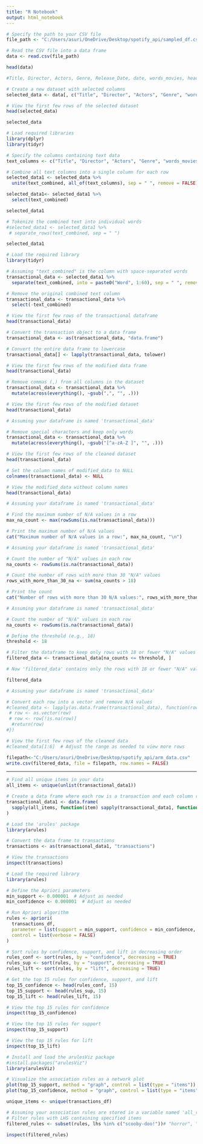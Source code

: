 ---
title: "R Notebook"
output: html_notebook
---


```{r}
# Specify the path to your CSV file
file_path <- "C:/Users/asuri/OneDrive/Desktop/spotify_api/sampled_df.csv"

# Read the CSV file into a data frame
data <- read.csv(file_path)

head(data)


```



```{r}

#Title, Director, Actors, Genre, Release_Date, date, words_movies, headline, category, authors, words_news

# Create a new dataset with selected columns
selected_data <- data[, c("Title", "Director", "Actors", "Genre", "words_movies", "headline", "category", "words_news")]

# View the first few rows of the selected dataset
head(selected_data)

```

```{r}
selected_data
```

```{r}
# Load required libraries
library(dplyr)
library(tidyr)

# Specify the columns containing text data
text_columns <- c("Title", "Director", "Actors", "Genre", "words_movies", "headline", "category", "words_news")

# Combine all text columns into a single column for each row
selected_data1 <- selected_data %>%
  unite(text_combined, all_of(text_columns), sep = " ", remove = FALSE)
```

```{r}
selected_data1<- selected_data1 %>%
  select(text_combined)
```

```{r}
selected_data1
```


```{r}
# Tokenize the combined text into individual words
#selected_data1 <- selected_data1 %>%
 # separate_rows(text_combined, sep = " ")
```

```{r}
selected_data1
```


```{r}
# Load the required library
library(tidyr)

# Assuming "text_combined" is the column with space-separated words
transactional_data <- selected_data1 %>%
  separate(text_combined, into = paste0("Word", 1:60), sep = " ", remove = FALSE, fill = "right")

# Remove the original combined text column
transactional_data <- transactional_data %>%
  select(-text_combined)

# View the first few rows of the transactional dataframe
head(transactional_data)
```

```{r}
# Convert the transaction object to a data frame
transactional_data <- as(transactional_data, "data.frame")

# Convert the entire data frame to lowercase
transactional_data[] <- lapply(transactional_data, tolower)

# View the first few rows of the modified data frame
head(transactional_data)
```

```{r}
# Remove commas (,) from all columns in the dataset
transactional_data <- transactional_data %>%
  mutate(across(everything(), ~gsub(",", "", .)))

# View the first few rows of the modified dataset
head(transactional_data)
```
```{r}
# Assuming your dataframe is named 'transactional_data'

# Remove special characters and keep only words
transactional_data <- transactional_data %>%
  mutate(across(everything(), ~gsub("[^a-zA-Z ]", "", .)))

# View the first few rows of the cleaned dataset
head(transactional_data)

```


```{r}
# Set the column names of modified_data to NULL
colnames(transactional_data) <- NULL

# View the modified_data without column names
head(transactional_data)

```


```{r}
# Assuming your dataframe is named 'transactional_data'

# Find the maximum number of N/A values in a row
max_na_count <- max(rowSums(is.na(transactional_data)))

# Print the maximum number of N/A values
cat("Maximum number of N/A values in a row:", max_na_count, "\n")


```

```{r}
# Assuming your dataframe is named 'transactional_data'

# Count the number of "N/A" values in each row
na_counts <- rowSums(is.na(transactional_data))

# Count the number of rows with more than 30 "N/A" values
rows_with_more_than_30_na <- sum(na_counts > 18)

# Print the count
cat("Number of rows with more than 30 N/A values:", rows_with_more_than_30_na, "\n")

```
```{r}
# Assuming your dataframe is named 'transactional_data'

# Count the number of "N/A" values in each row
na_counts <- rowSums(is.na(transactional_data))

# Define the threshold (e.g., 18)
threshold <- 18

# Filter the dataframe to keep only rows with 18 or fewer "N/A" values
filtered_data <- transactional_data[na_counts <= threshold, ]

# Now 'filtered_data' contains only the rows with 18 or fewer "N/A" values

```


```{r}
filtered_data

```


```{r}
# Assuming your dataframe is named 'transactional_data'

# Convert each row into a vector and remove N/A values
#cleaned_data <- lapply(as.data.frame(transactional_data), function(row) {
 # row <- as.vector(row)
 # row <- row[!is.na(row)]
  #return(row)
#})

# View the first few rows of the cleaned data
#cleaned_data[1:6]  # Adjust the range as needed to view more rows


```



```{r}
filepath<-"C:/Users/asuri/OneDrive/Desktop/spotify_api/arm_data.csv"
write.csv(filtered_data, file = filepath, row.names = FALSE)

```

----------------------------------------------------------------------------------
```{r}
# Find all unique items in your data
all_items <- unique(unlist(transactional_data1))

# Create a data frame where each row is a transaction and each column represents an item
transactional_data1 <- data.frame(
  sapply(all_items, function(item) sapply(transactional_data1, function(trans) as.integer(item %in% trans)))
)

# Load the 'arules' package
library(arules)

# Convert the data frame to transactions
transactions <- as(transactional_data1, "transactions")

# View the transactions
inspect(transactions)

```


```{r}
# Load the required library
library(arules)

# Define the Apriori parameters
min_support <- 0.000001  # Adjust as needed
min_confidence <- 0.000001  # Adjust as needed

# Run Apriori algorithm
rules <- apriori(
  transactions_df,
  parameter = list(support = min_support, confidence = min_confidence, minlen = 2, maxlen=6),
  control = list(verbose = FALSE)
)

# Sort rules by confidence, support, and lift in decreasing order
rules_conf <- sort(rules, by = "confidence", decreasing = TRUE)
rules_sup <- sort(rules, by = "support", decreasing = TRUE)
rules_lift <- sort(rules, by = "lift", decreasing = TRUE)

# Get the top 15 rules for confidence, support, and lift
top_15_confidence <- head(rules_conf, 15)
top_15_support <- head(rules_sup, 15)
top_15_lift <- head(rules_lift, 15)

# View the top 15 rules for confidence
inspect(top_15_confidence)

```



```{r}
# View the top 15 rules for support
inspect(top_15_support)
```


```{r}
# View the top 15 rules for lift
inspect(top_15_lift)
```

```{r}
# Install and load the arulesViz package
#install.packages("arulesViz")
library(arulesViz)

# Visualize the association rules as a network plot
plot(top_15_support, method = "graph", control = list(type = "items"))
plot(top_15_confidence, method = "graph", control = list(type = "items"))

```

```{r}
unique_items <- unique(transactions_df)
```



```{r}
# Assuming your association rules are stored in a variable named 'all_rules'
# Filter rules with LHS containing specified items
filtered_rules <- subset(rules, lhs %in% c("scooby-doo!"))# "horror", "comedy", "romance", "adventure"))

inspect(filtered_rules)

```

